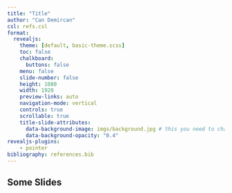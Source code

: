 ```yaml
---
title: "Title"
author: "Can Demircan"
csl: refs.csl
format:
  revealjs:
    theme: [default, basic-theme.scss]
    toc: false
    chalkboard:
      buttons: false
    menu: false
    slide-number: false
    height: 1080
    width: 1920
    preview-links: auto
    navigation-mode: vertical
    controls: true
    scrollable: true
    title-slide-attributes:
      data-background-image: imgs/background.jpg # this you need to change
      data-background-opacity: "0.4"
revealjs-plugins:
    - pointer
bibliography: references.bib
---
```


## Some Slides
